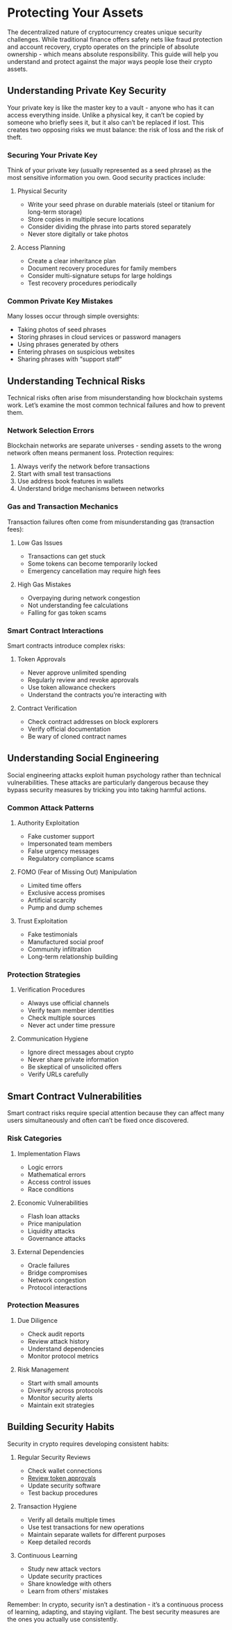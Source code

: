 # Protecting Your Assets

The decentralized nature of cryptocurrency creates unique security challenges. While traditional finance offers safety nets like fraud protection and account recovery, crypto operates on the principle of absolute ownership - which means absolute responsibility. This guide will help you understand and protect against the major ways people lose their crypto assets.

## Understanding Private Key Security

Your private key is like the master key to a vault - anyone who has it can access everything inside. Unlike a physical key, it can't be copied by someone who briefly sees it, but it also can't be replaced if lost. This creates two opposing risks we must balance: the risk of loss and the risk of theft.

### Securing Your Private Key

Think of your private key (usually represented as a seed phrase) as the most sensitive information you own. Good security practices include:

1. Physical Security

   - Write your seed phrase on durable materials (steel or titanium for long-term storage)
   - Store copies in multiple secure locations
   - Consider dividing the phrase into parts stored separately
   - Never store digitally or take photos

2. Access Planning

   - Create a clear inheritance plan
   - Document recovery procedures for family members
   - Consider multi-signature setups for large holdings
   - Test recovery procedures periodically

### Common Private Key Mistakes

Many losses occur through simple oversights:

- Taking photos of seed phrases
- Storing phrases in cloud services or password managers
- Using phrases generated by others
- Entering phrases on suspicious websites
- Sharing phrases with "support staff"

## Understanding Technical Risks

Technical risks often arise from misunderstanding how blockchain systems work. Let's examine the most common technical failures and how to prevent them.

### Network Selection Errors

Blockchain networks are separate universes - sending assets to the wrong network often means permanent loss. Protection requires:

1. Always verify the network before transactions
2. Start with small test transactions
3. Use address book features in wallets
4. Understand bridge mechanisms between networks

### Gas and Transaction Mechanics

Transaction failures often come from misunderstanding gas (transaction fees):

1. Low Gas Issues

   - Transactions can get stuck
   - Some tokens can become temporarily locked
   - Emergency cancellation may require high fees

2. High Gas Mistakes

   - Overpaying during network congestion
   - Not understanding fee calculations
   - Falling for gas token scams

### Smart Contract Interactions

Smart contracts introduce complex risks:

1. Token Approvals

   - Never approve unlimited spending
   - Regularly review and revoke approvals
   - Use token allowance checkers
   - Understand the contracts you're interacting with

2. Contract Verification

   - Check contract addresses on block explorers
   - Verify official documentation
   - Be wary of cloned contract names

## Understanding Social Engineering

Social engineering attacks exploit human psychology rather than technical vulnerabilities. These attacks are particularly dangerous because they bypass security measures by tricking you into taking harmful actions.

### Common Attack Patterns

1. Authority Exploitation

   - Fake customer support
   - Impersonated team members
   - False urgency messages
   - Regulatory compliance scams

2. FOMO (Fear of Missing Out) Manipulation

   - Limited time offers
   - Exclusive access promises
   - Artificial scarcity
   - Pump and dump schemes

3. Trust Exploitation

   - Fake testimonials
   - Manufactured social proof
   - Community infiltration
   - Long-term relationship building

### Protection Strategies

1. Verification Procedures

   - Always use official channels
   - Verify team member identities
   - Check multiple sources
   - Never act under time pressure

2. Communication Hygiene

   - Ignore direct messages about crypto
   - Never share private information
   - Be skeptical of unsolicited offers
   - Verify URLs carefully

## Smart Contract Vulnerabilities

Smart contract risks require special attention because they can affect many users simultaneously and often can't be fixed once discovered.

### Risk Categories

1. Implementation Flaws

   - Logic errors
   - Mathematical errors
   - Access control issues
   - Race conditions

2. Economic Vulnerabilities

   - Flash loan attacks
   - Price manipulation
   - Liquidity attacks
   - Governance attacks

3. External Dependencies

   - Oracle failures
   - Bridge compromises
   - Network congestion
   - Protocol interactions

### Protection Measures

1. Due Diligence

   - Check audit reports
   - Review attack history
   - Understand dependencies
   - Monitor protocol metrics

2. Risk Management

   - Start with small amounts
   - Diversify across protocols
   - Monitor security alerts
   - Maintain exit strategies

## Building Security Habits

Security in crypto requires developing consistent habits:

1. Regular Security Reviews

   - Check wallet connections
   - [Review token approvals](https://revoke.cash/)
   - Update security software
   - Test backup procedures

2. Transaction Hygiene

   - Verify all details multiple times
   - Use test transactions for new operations
   - Maintain separate wallets for different purposes
   - Keep detailed records

3. Continuous Learning

   - Study new attack vectors
   - Update security practices
   - Share knowledge with others
   - Learn from others' mistakes

Remember: In crypto, security isn't a destination - it's a continuous process of learning, adapting, and staying vigilant. The best security measures are the ones you actually use consistently.